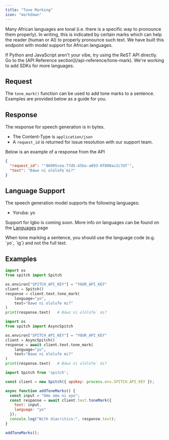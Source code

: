 ```yaml
---
title: "Tone Marking"
icon: "markdown"
---
```


Many African languages are tonal (i.e. there is a specific way to pronounce them properly). In writing, this is indicated by certain marks which can help the reader (human or AI) to properly pronounce such text.
We have built this endpoint with model support for African languages.

<Tip>
  If Python and JavaScript aren't your vibe, try using the ReST API directly. Go to the [API Reference section](/api-reference/tone-mark).
  We're working to add SDKs for more languages.
</Tip>

## Request

The `tone_mark()` function can be used to add tone marks to a sentence. Examples are provided below as a guide for you.

## Response

The response for speech generation is in bytes.

- The Content-Type is `application/json`
- A `request_id` is returned for issue resolution with our support team.

Below is an example of a response from the API

```json
{
  "request_id": "'86095cea-77d5-45ba-a093-0f800ac2c7df'",
  "text": "Báwo ni olólùfẹ́ mi?"
}
```

## Language Support

The speech generation model supports the following languages:

- Yoruba: yo

Support for Igbo is coming soon.
More info on languages can be found on the [Languages](/concepts/languages) page

<Note>
  When tone marking a sentence, you should use the language code (e.g. `yo`, `ig`) and not the full text.
</Note>

## Examples

<CodeGroup>

```python Python
import os
from spitch import Spitch

os.environ["SPITCH_API_KEY"] = "YOUR_API_KEY"
client = Spitch()
response = client.text.tone_mark(
    language="yo",
    text="Bawo ni ololufe mi?"
)
print(response.text)   # Báwo ni olólùfẹ́ mi?
```


```python Python (async)
import os
from spitch import AsyncSpitch

os.environ["SPITCH_API_KEY"] = "YOUR_API_KEY"
client = AsyncSpitch()
response = await client.text.tone_mark(
    language="yo",
    text="Bawo ni ololufe mi?"
)
print(response.text)   # Báwo ni olólùfẹ́ mi?
```


```javascript JavaScript
import Spitch from 'spitch';

const client = new Spitch({ apiKey: process.env.SPITCH_API_KEY });

async function addToneMarks() {
  const input = "Omo omo ni ayo";
  const response = await client.text.toneMark({
    text: input,
    language: "yo"
  });
  console.log("With diacritics:", response.text);
}

addToneMarks();
```

</CodeGroup>